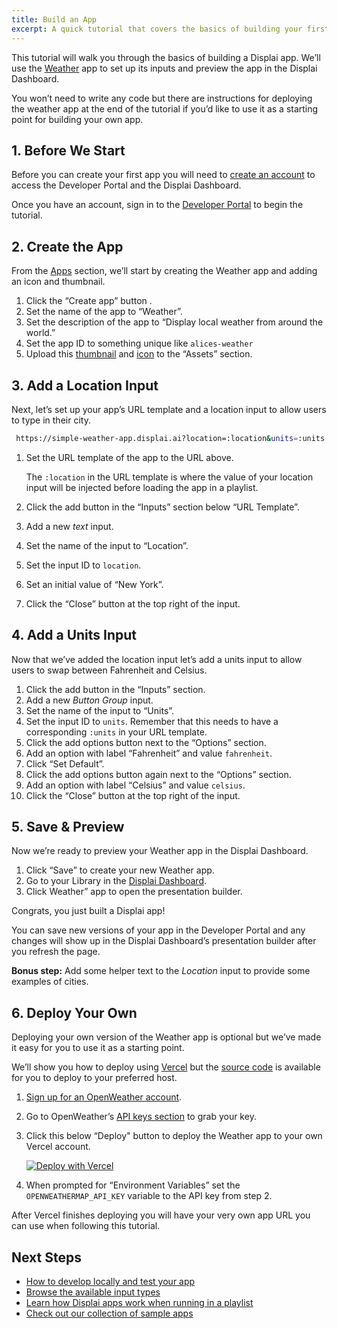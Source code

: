 ```yaml
---
title: Build an App
excerpt: A quick tutorial that covers the basics of building your first app.
---
```


This tutorial will walk you through the basics of building a Displai app. We’ll use the [Weather](https://simple-weather-app.displai.ai/?location=New%20York) app to set up its inputs and preview the app in the Displai Dashboard.

You won’t need to write any code but there are instructions for deploying the weather app at the end of the tutorial if you’d like to use it as a starting point for building your own app.

## 1. Before We Start

Before you can create your first app you will need to [create an account](/docs/get-started/create-an-account) to access the Developer Portal and the Displai Dashboard.

Once you have an account, sign in to the [Developer Portal](https://developers.displai.ai) to begin the tutorial.

## 2. Create the App

From the [Apps](https://developers.displai.ai/apps) section, we’ll start by creating the Weather app and adding an icon and thumbnail.

1. Click the “Create app” button <DisplaiIcon name="add" />.
2. Set the name of the app to “Weather”.
3. Set the description of the app to “Display local weather from around the world.”
4. Set the app ID to something unique like `alices-weather`
5. Upload this <a href="/docs-static/weather-thumbnail.jpg" download>thumbnail</a> and <a href="/docs-static/weather-icon.jpg" download>icon</a> to the “Assets” section.

## 3. Add a Location Input

Next, let’s set up your app’s URL template and a location input to allow users to type in their city.

```bash
 https://simple-weather-app.displai.ai?location=:location&units=:units
```

1. Set the URL template of the app to the URL above.

   The `:location` in the URL template is where the value of your location input will be injected before loading the app in a playlist.

2. Click the add button <DisplaiIcon name="add" /> in the “Inputs” section below “URL Template”.
3. Add a new _text_ input.
4. Set the name of the input to “Location”.
5. Set the input ID to `location`.
6. Set an initial value of “New York”.
7. Click the “Close” button <DisplaiIcon name="close" /> at the top right of the input.

## 4. Add a Units Input

Now that we’ve added the location input let’s add a units input to allow users to swap between Fahrenheit and Celsius.

1. Click the add button <DisplaiIcon name="add" /> in the “Inputs” section.
2. Add a new _Button Group_ input.
3. Set the name of the input to “Units”.
4. Set the input ID to `units`. Remember that this needs to have a corresponding `:units` in your URL template.
5. Click the add options button <DisplaiIcon name="add" /> next to the “Options” section.
6. Add an option with label “Fahrenheit” and value `fahrenheit`.
7. Click “Set Default”.
8. Click the add options button <DisplaiIcon name="add" /> again next to the “Options” section.
9. Add an option with label “Celsius” and value `celsius`.
10. Click the “Close” button <DisplaiIcon name="close" /> at the top right of the input.

## 5. Save & Preview

Now we’re ready to preview your Weather app in the Displai Dashboard.

1. Click “Save” to create your new Weather app.
2. Go to your Library in the [Displai Dashboard](https://dash.displai.ai/library).
3. Click Weather” app to open the presentation builder.

Congrats, you just built a Displai app!

You can save new versions of your app in the Developer Portal and any changes will show up in the Displai Dashboard’s presentation builder after you refresh the page.

**Bonus step:** Add some helper text to the _Location_ input to provide some examples of cities.

## 6. Deploy Your Own

Deploying your own version of the Weather app is optional but we’ve made it easy for you to use it as a starting point.

We’ll show you how to deploy using [Vercel](https://vercel.com) but the [source code](https://github.com/mirainc/weather-sample-app) is available for you to deploy to your preferred host.

1. [Sign up for an OpenWeather account](https://home.openweathermap.org/users/sign_up).
2. Go to OpenWeather’s [API keys section](https://home.openweathermap.org/api_keys) to grab your key.
3. Click this below “Deploy" button to deploy the Weather app to your own Vercel account.

   <a href="https://vercel.com/new/clone?repository-url=https%3A%2F%2Fgithub.com%2Fmirainc%2Fsimple-weather-app&env=OPENWEATHERMAP_API_KEY&envDescription=OpenWeather%20API%20key&envLink=https%3A%2F%2Fhome.openweathermap.org%2F&redirect-url=https%3A%2F%2Fdevelopers.displai.ai%2Fdocs%2Fget-started%2Fbuild-an-app">
     <img src="https://vercel.com/button" alt="Deploy with Vercel" />
   </a>

4. When prompted for “Environment Variables” set the `OPENWEATHERMAP_API_KEY` variable to the API key from step 2.

After Vercel finishes deploying you will have your very own app URL you can use when following this tutorial.

## Next Steps

- [How to develop locally and test your app](/docs/get-started/development)
- [Browse the available input types](/docs/core-concepts/inputs)
- [Learn how Displai apps work when running in a playlist](/docs/core-concepts/app-lifecycle)
- [Check out our collection of sample apps](/docs/get-started/sample-apps)

